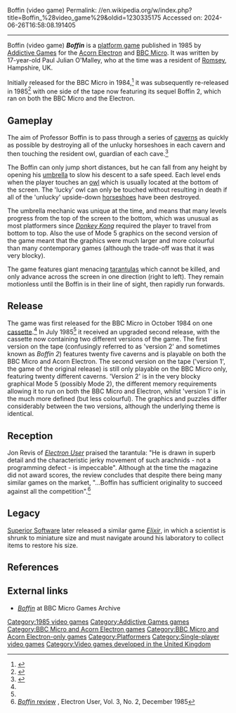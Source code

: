 Boffin (video game)
Permalink: //en.wikipedia.org/w/index.php?title=Boffin_%28video_game%29&oldid=1230335175
Accessed on: 2024-06-26T16:58:08.191405



------
Boffin (video game)
{{Short description|1985 video game}}
{{Infobox video game
|title = Boffin
|image = Addictive-Boffin.jpg
|developer = Paul Julian O'Malley
|publisher = [[Addictive Games]]
|designer = Paul Julian O'Malley<ref name=giantlist/>
|engine = 
|released = {{Video game release|UK|1985}}
|genre = [[Platform game|Platform]]
|modes = [[Single-player]]
|platforms = [[Acorn Electron]], [[BBC Micro]]
}}
'''''Boffin''''' is a [[platform game]] published in 1985 by [[Addictive Games]] for the [[Acorn Electron]] and [[BBC Micro]]. It was written by 17-year-old Paul Julian O'Malley, who at the time was a resident of [[Romsey]], Hampshire, UK.

Initially released for the BBC Micro in 1984,<ref name="Boffin entry on everygamegoing.com">{{cite web| title = Boffin entry on everygamegoing.com | url = http://www.everygamegoing.com/litem/Boffin-1/41636/ | website = everygamegoing.com| access-date = 22 August 2022}}</ref> it was subsequently re-released in 1985<ref name="everygamegoing.com">{{cite web| title = Boffin (version 2) entry on everygamegoing.com | url = http://www.everygamegoing.com/litem/Boffin-1/205/ | website = everygamegoing.com| access-date = 22 August 2022}}</ref> with one side of the tape now featuring its sequel Boffin 2, which ran on both the BBC Micro and the Electron.

==Gameplay==
{{unreferenced section|date=January 2018}}

The aim of Professor Boffin is to pass through a series of [[caverns]] as quickly as possible by destroying all of the unlucky horseshoes in each cavern and then touching the resident owl, guardian of each cave.<ref>{{Cite web |title=Electron Games Reviews |url=http://8bs.com/elecgame/boffin.htm |access-date=2023-08-28 |website=8bs.com}}</ref>

The Boffin can only jump short distances, but he can fall from any height by opening his [[umbrella]] to slow his descent to a safe speed. Each level ends when the player touches an [[owl]] which is usually located at the bottom of the screen. The 'lucky' owl can only be touched without resulting in death if all of the 'unlucky' upside-down [[Horseshoes (game)|horseshoes]] have been destroyed.

The umbrella mechanic was unique at the time, and means that many levels progress from the top of the screen to the bottom, which was unusual as most platformers since ''[[Donkey Kong]]'' required the player to travel from bottom to top. Also the use of Mode 5 graphics on the second version of the game meant that the graphics were much larger and more colourful than many contemporary games (although the trade-off was that it was very blocky).

The game features giant menacing [[tarantulas]] which cannot be killed, and only advance across the screen in one direction (right to left). They remain motionless until the Boffin is in their line of sight, then rapidly run forwards.

==Release==
The game was first released for the BBC Micro in October 1984 on one [[Compact Cassette|cassette]].<ref name="Boffin entry on everygamegoing.com"/> In July 1985<ref name="everygamegoing.com"/> it received an upgraded second release, with the cassette now containing two different versions of the game. The first version on the tape (confusingly referred to as 'version 2' and sometimes known as ''Boffin 2'') features twenty five caverns and is playable on both the BBC Micro and Acorn Electron. The second version on the tape ('version 1', the game of the original release) is still only playable on the BBC Micro only, featuring twenty different caverns. 'Version 2' is in the very blocky graphical Mode 5 (possibly Mode 2), the different memory requirements allowing it to run on both the BBC Micro and Electron, whilst 'version 1' is in the much more defined (but less colourful). The graphics and puzzles differ considerably between the two versions, although the underlying theme is identical.

==Reception==
Jon Revis of ''[[Electron User]]'' praised the tarantula: "He is drawn in superb detail and the characteristic jerky movement of such arachnids - not a programming defect - is impeccable". Although at the time the magazine did not award scores, the review concludes that despite there being many similar games on the market, "...Boffin has sufficient originality to succeed against all the competition".<ref>[http://www.retroalphabet.com/game.asp?Game_Name=BOFFIN ''Boffin'' review] {{webarchive |url=https://web.archive.org/web/20110715175013/http://www.retroalphabet.com/game.asp?Game_Name=BOFFIN |date=July 15, 2011 }}, Electron User, Vol. 3, No. 2, December 1985</ref>

==Legacy==
[[Superior Software]] later released a similar game ''[[Elixir (computer game)|Elixir]]'', in which a scientist is shrunk to miniature size and must navigate around his laboratory to collect items to restore his size.

==References==
{{Reflist|refs=
<ref name="giantlist">{{cite web |last1=Hague |first1=James |title=The Giant List of Classic Game Programmers |url=https://dadgum.com/giantlist/}}</ref>
}}

==External links==
*[http://bbcmicro.co.uk/game.php?id=274 ''Boffin''] at BBC Micro Games Archive

[[Category:1985 video games]]
[[Category:Addictive Games games]]
[[Category:BBC Micro and Acorn Electron games]]
[[Category:BBC Micro and Acorn Electron-only games]]
[[Category:Platformers]]
[[Category:Single-player video games]]
[[Category:Video games developed in the United Kingdom]]